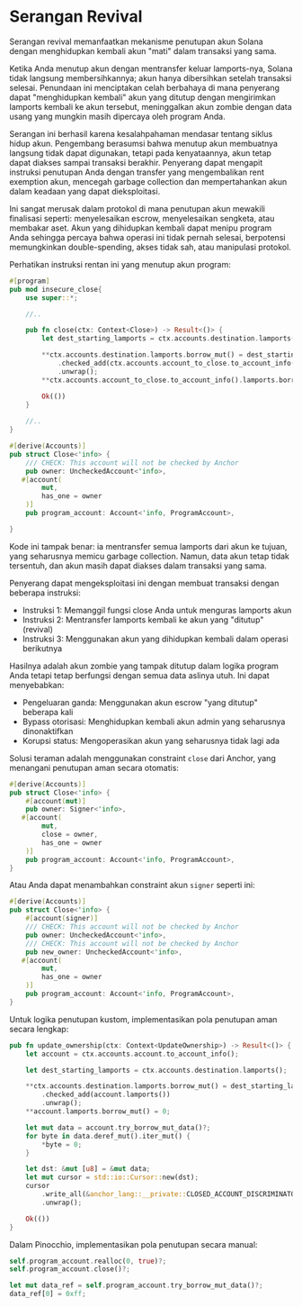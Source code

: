
# Serangan Revival

Serangan revival memanfaatkan mekanisme penutupan akun Solana dengan menghidupkan kembali akun "mati" dalam transaksi yang sama.

Ketika Anda menutup akun dengan mentransfer keluar lamports-nya, Solana tidak langsung membersihkannya; akun hanya dibersihkan setelah transaksi selesai. Penundaan ini menciptakan celah berbahaya di mana penyerang dapat "menghidupkan kembali" akun yang ditutup dengan mengirimkan lamports kembali ke akun tersebut, meninggalkan akun zombie dengan data usang yang mungkin masih dipercaya oleh program Anda.

Serangan ini berhasil karena kesalahpahaman mendasar tentang siklus hidup akun. Pengembang berasumsi bahwa menutup akun membuatnya langsung tidak dapat digunakan, tetapi pada kenyataannya, akun tetap dapat diakses sampai transaksi berakhir. Penyerang dapat mengapit instruksi penutupan Anda dengan transfer yang mengembalikan rent exemption akun, mencegah garbage collection dan mempertahankan akun dalam keadaan yang dapat dieksploitasi.

Ini sangat merusak dalam protokol di mana penutupan akun mewakili finalisasi seperti: menyelesaikan escrow, menyelesaikan sengketa, atau membakar aset. Akun yang dihidupkan kembali dapat menipu program Anda sehingga percaya bahwa operasi ini tidak pernah selesai, berpotensi memungkinkan double-spending, akses tidak sah, atau manipulasi protokol.

<ArticleSection name="Anchor" id="anchor" level="h2" />

Perhatikan instruksi rentan ini yang menutup akun program:

```rust
#[program]
pub mod insecure_close{
    use super::*;

    //..

    pub fn close(ctx: Context<Close>) -> Result<()> {
        let dest_starting_lamports = ctx.accounts.destination.lamports();

        **ctx.accounts.destination.lamports.borrow_mut() = dest_starting_lamports
            .checked_add(ctx.accounts.account_to_close.to_account_info().lamports())
            .unwrap();
        **ctx.accounts.account_to_close.to_account_info().lamports.borrow_mut() = 0;

        Ok(())
    }
        
    //..
}

#[derive(Accounts)]
pub struct Close<'info> {
    /// CHECK: This account will not be checked by Anchor
    pub owner: UncheckedAccount<'info>,
   #[account(
        mut,
        has_one = owner
    )]
    pub program_account: Account<'info, ProgramAccount>,

}
```

Kode ini tampak benar: ia mentransfer semua lamports dari akun ke tujuan, yang seharusnya memicu garbage collection. Namun, data akun tetap tidak tersentuh, dan akun masih dapat diakses dalam transaksi yang sama.

Penyerang dapat mengeksploitasi ini dengan membuat transaksi dengan beberapa instruksi:
- Instruksi 1: Memanggil fungsi close Anda untuk menguras lamports akun
- Instruksi 2: Mentransfer lamports kembali ke akun yang "ditutup" (revival)
- Instruksi 3: Menggunakan akun yang dihidupkan kembali dalam operasi berikutnya

Hasilnya adalah akun zombie yang tampak ditutup dalam logika program Anda tetapi tetap berfungsi dengan semua data aslinya utuh. Ini dapat menyebabkan:
- Pengeluaran ganda: Menggunakan akun escrow "yang ditutup" beberapa kali
- Bypass otorisasi: Menghidupkan kembali akun admin yang seharusnya dinonaktifkan
- Korupsi status: Mengoperasikan akun yang seharusnya tidak lagi ada

Solusi teraman adalah menggunakan constraint `close` dari Anchor, yang menangani penutupan aman secara otomatis:

```rust
#[derive(Accounts)]
pub struct Close<'info> {
    #[account(mut)]
    pub owner: Signer<'info>,
   #[account(
        mut,
        close = owner,
        has_one = owner
    )]
    pub program_account: Account<'info, ProgramAccount>,
}
```

Atau Anda dapat menambahkan constraint akun `signer` seperti ini:

```rust
#[derive(Accounts)]
pub struct Close<'info> {
    #[account(signer)]
    /// CHECK: This account will not be checked by Anchor
    pub owner: UncheckedAccount<'info>,
    /// CHECK: This account will not be checked by Anchor
    pub new_owner: UncheckedAccount<'info>,
   #[account(
        mut,
        has_one = owner
    )]
    pub program_account: Account<'info, ProgramAccount>,
}
```

Untuk logika penutupan kustom, implementasikan pola penutupan aman secara lengkap:

```rust
pub fn update_ownership(ctx: Context<UpdateOwnership>) -> Result<()> {
    let account = ctx.accounts.account.to_account_info();

    let dest_starting_lamports = ctx.accounts.destination.lamports();

    **ctx.accounts.destination.lamports.borrow_mut() = dest_starting_lamports
        .checked_add(account.lamports())
        .unwrap();
    **account.lamports.borrow_mut() = 0;

    let mut data = account.try_borrow_mut_data()?;
    for byte in data.deref_mut().iter_mut() {
        *byte = 0;
    }

    let dst: &mut [u8] = &mut data;
    let mut cursor = std::io::Cursor::new(dst);
    cursor
        .write_all(&anchor_lang::__private::CLOSED_ACCOUNT_DISCRIMINATOR)
        .unwrap();

    Ok(())
}
```

<ArticleSection name="Pinocchio" id="pinocchio" level="h2" />

Dalam Pinocchio, implementasikan pola penutupan secara manual:

```rust
self.program_account.realloc(0, true)?;
self.program_account.close()?;

let mut data_ref = self.program_account.try_borrow_mut_data()?;
data_ref[0] = 0xff;
```

